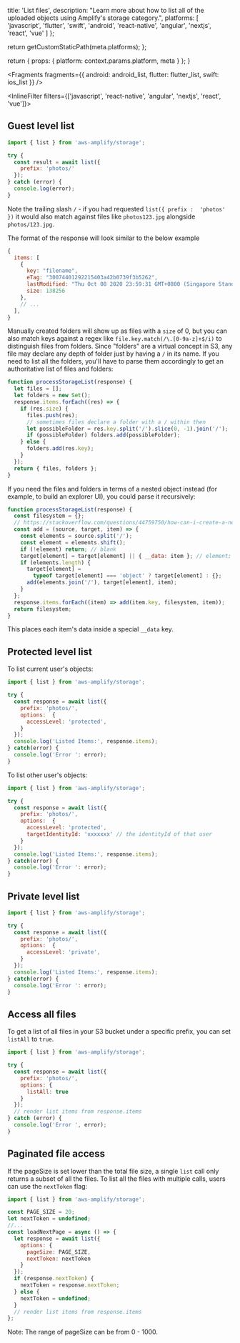 
  title: 'List files',
  description: "Learn more about how to list all of the uploaded objects using Amplify's storage category.",
  platforms: [
    'javascript',
    'flutter',
    'swift',
    'android',
    'react-native',
    'angular',
    'nextjs',
    'react',
    'vue'
  ]
};

  return getCustomStaticPath(meta.platforms);
};

  return {
    props: {
      platform: context.params.platform,
      meta
    }
  };
}


<Fragments
  fragments={{ android: android_list, flutter: flutter_list, swift: ios_list }}
/>

<InlineFilter filters={['javascript', 'react-native', 'angular', 'nextjs', 'react', 'vue']}>

## Guest level list

```javascript
import { list } from 'aws-amplify/storage';

try {
  const result = await list({
    prefix: 'photos/'
  });
} catch (error) {
  console.log(error);
}
```

Note the trailing slash `/` - if you had requested `list({ prefix :  'photos' })` it would also match against files like `photos123.jpg` alongside `photos/123.jpg`.

The format of the response will look similar to the below example

```js
{
  items: [
    {
      key: "filename",
      eTag: "30074401292215403a42b0739f3b5262",
      lastModified: "Thu Oct 08 2020 23:59:31 GMT+0800 (Singapore Standard Time)",
      size: 138256
    },
    // ...
  ],
}
```

Manually created folders will show up as files with a `size` of 0, but you can also match keys against a regex like `file.key.match(/\.[0-9a-z]+$/i)` to distinguish files from folders. Since "folders" are a virtual concept in S3, any file may declare any depth of folder just by having a `/` in its name. If you need to list all the folders, you'll have to parse them accordingly to get an authoritative list of files and folders:

```js
function processStorageList(response) {
  let files = [];
  let folders = new Set();
  response.items.forEach((res) => {
    if (res.size) {
      files.push(res);
      // sometimes files declare a folder with a / within then
      let possibleFolder = res.key.split('/').slice(0, -1).join('/');
      if (possibleFolder) folders.add(possibleFolder);
    } else {
      folders.add(res.key);
    }
  });
  return { files, folders };
}
```

If you need the files and folders in terms of a nested object instead (for example, to build an explorer UI), you could parse it recursively:

```js
function processStorageList(response) {
  const filesystem = {};
  // https://stackoverflow.com/questions/44759750/how-can-i-create-a-nested-object-representation-of-a-folder-structure
  const add = (source, target, item) => {
    const elements = source.split('/');
    const element = elements.shift();
    if (!element) return; // blank
    target[element] = target[element] || { __data: item }; // element;
    if (elements.length) {
      target[element] =
        typeof target[element] === 'object' ? target[element] : {};
      add(elements.join('/'), target[element], item);
    }
  };
  response.items.forEach((item) => add(item.key, filesystem, item));
  return filesystem;
}
```

This places each item's data inside a special `__data` key.

## Protected level list

To list current user's objects:

```javascript
import { list } from 'aws-amplify/storage';

try {
  const response = await list({ 
    prefix: 'photos/', 
    options:  {
      accessLevel: 'protected',
    }
  });
  console.log('Listed Items:', response.items);
} catch(error) {
  console.log('Error ': error);
}
```

To list other user's objects:

```javascript
import { list } from 'aws-amplify/storage';

try {
  const response = await list({ 
    prefix: 'photos/', 
    options:  {
      accessLevel: 'protected',
      targetIdentityId: 'xxxxxxx' // the identityId of that user
    }
  });
  console.log('Listed Items:', response.items);
} catch(error) {
  console.log('Error ': error);
}
```

## Private level list

```javascript
import { list } from 'aws-amplify/storage';

try {
  const response = await list({ 
    prefix: 'photos/', 
    options:  {
      accessLevel: 'private',
    }
  });
  console.log('Listed Items:', response.items);
} catch(error) {
  console.log('Error ': error);
}
```

## Access all files

To get a list of all files in your S3 bucket under a specific prefix, you can set `listAll` to `true`.

```javascript
import { list } from 'aws-amplify/storage';

try {
  const response = await list({
    prefix: 'photos/',
    options: {
      listAll: true
    }
  });
  // render list items from response.items
} catch (error) {
  console.log('Error ', error);
}
```

## Paginated file access

If the pageSize is set lower than the total file size, a single `list` call only returns a subset of all the files. To list all the files with multiple calls, users can use the `nextToken` flag:

```javascript
import { list } from 'aws-amplify/storage';

const PAGE_SIZE = 20;
let nextToken = undefined;
//...
const loadNextPage = async () => {
  let response = await list({
    options: {
      pageSize: PAGE_SIZE,
      nextToken: nextToken
    }
  });
  if (response.nextToken) {
    nextToken = response.nextToken;
  } else {
    nextToken = undefined;
  }
  // render list items from response.items
};
```

<Callout>Note: The range of pageSize can be from 0 - 1000.</Callout>

</InlineFilter>
